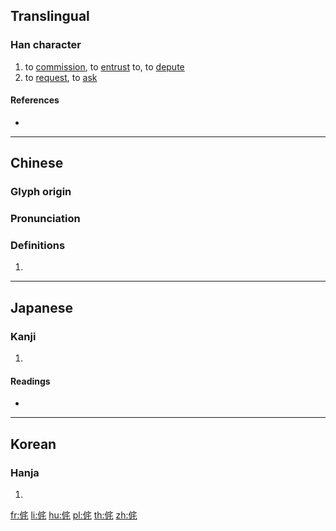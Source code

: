 ==Translingual==

===Han character===
{{Han char|rn=9|rad=人|as=06|sn=8|four=20214|canj=OIHP,XOIHP|ids=⿰亻㡯}}

# to [[commission]], to [[entrust]] to, to [[depute]]
# to [[request]], to [[ask]]

====References====
* {{Han ref|kx=0101.100|dkj=00576|dj=0214.030|hdz=10152.040|uh=4F82|ud=20354|bh=CBC9|bd=52169}}

----

==Chinese==
{{zh-forms}}

===Glyph origin===
{{Han etym}}

===Pronunciation===
{{zh-pron
|m=tuō
|c=tok3
|mc=y
|oc=y
|ma=
|cat=
}}

===Definitions===
{{zh-hanzi}}

# {{rfdef|lang=zh}}

----

==Japanese==

===Kanji===
{{ja-kanji|grade=|rs=人06}}

# {{defn|lang=ja|sort=人06}}

====Readings====
* {{ja-readings|on=[[たく]] (taku)|kun=[[よせる]] (yoseru), [[たのむ]] (tanomu)}}

----

==Korean==

===Hanja===
{{ko-hanja|hangeul=탁|rv=tak|mr=t'ak}}

# {{defn|lang=ko|sort=人06}}

[[fr:侂]]
[[li:侂]]
[[hu:侂]]
[[pl:侂]]
[[th:侂]]
[[zh:侂]]